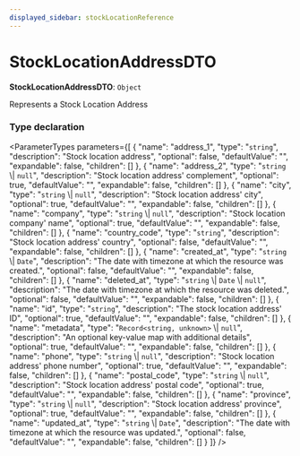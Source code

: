 ```yaml
---
displayed_sidebar: stockLocationReference
---
```



# StockLocationAddressDTO

 **StockLocationAddressDTO**: `Object`

Represents a Stock Location Address

### Type declaration

<ParameterTypes parameters={[
  {
    "name": "address_1",
    "type": "`string`",
    "description": "Stock location address",
    "optional": false,
    "defaultValue": "",
    "expandable": false,
    "children": []
  },
  {
    "name": "address_2",
    "type": "`string` \\| ``null``",
    "description": "Stock location address' complement",
    "optional": true,
    "defaultValue": "",
    "expandable": false,
    "children": []
  },
  {
    "name": "city",
    "type": "`string` \\| ``null``",
    "description": "Stock location address' city",
    "optional": true,
    "defaultValue": "",
    "expandable": false,
    "children": []
  },
  {
    "name": "company",
    "type": "`string` \\| ``null``",
    "description": "Stock location company' name",
    "optional": true,
    "defaultValue": "",
    "expandable": false,
    "children": []
  },
  {
    "name": "country_code",
    "type": "`string`",
    "description": "Stock location address' country",
    "optional": false,
    "defaultValue": "",
    "expandable": false,
    "children": []
  },
  {
    "name": "created_at",
    "type": "`string` \\| `Date`",
    "description": "The date with timezone at which the resource was created.",
    "optional": false,
    "defaultValue": "",
    "expandable": false,
    "children": []
  },
  {
    "name": "deleted_at",
    "type": "`string` \\| `Date` \\| ``null``",
    "description": "The date with timezone at which the resource was deleted.",
    "optional": false,
    "defaultValue": "",
    "expandable": false,
    "children": []
  },
  {
    "name": "id",
    "type": "`string`",
    "description": "The stock location address' ID",
    "optional": true,
    "defaultValue": "",
    "expandable": false,
    "children": []
  },
  {
    "name": "metadata",
    "type": "`Record<string, unknown>` \\| ``null``",
    "description": "An optional key-value map with additional details",
    "optional": true,
    "defaultValue": "",
    "expandable": false,
    "children": []
  },
  {
    "name": "phone",
    "type": "`string` \\| ``null``",
    "description": "Stock location address' phone number",
    "optional": true,
    "defaultValue": "",
    "expandable": false,
    "children": []
  },
  {
    "name": "postal_code",
    "type": "`string` \\| ``null``",
    "description": "Stock location address' postal code",
    "optional": true,
    "defaultValue": "",
    "expandable": false,
    "children": []
  },
  {
    "name": "province",
    "type": "`string` \\| ``null``",
    "description": "Stock location address' province",
    "optional": true,
    "defaultValue": "",
    "expandable": false,
    "children": []
  },
  {
    "name": "updated_at",
    "type": "`string` \\| `Date`",
    "description": "The date with timezone at which the resource was updated.",
    "optional": false,
    "defaultValue": "",
    "expandable": false,
    "children": []
  }
]} />
